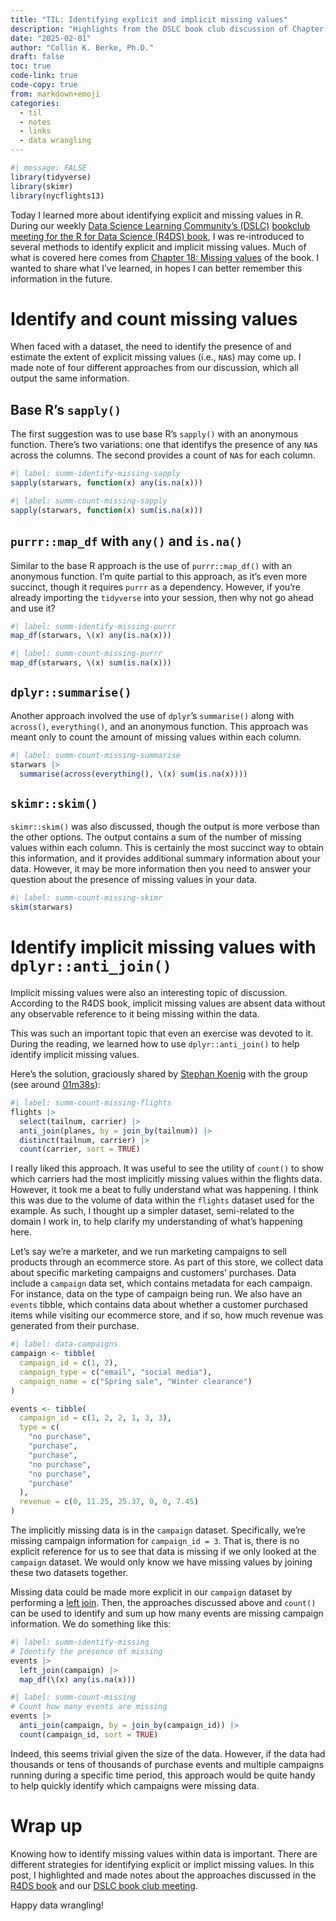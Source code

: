 ```yaml
---
title: "TIL: Identifying explicit and implicit missing values"
description: "Highlights from the DSLC book club discussion of Chapter 18: Missing values from R4DS"
date: "2025-02-01"
author: "Collin K. Berke, Ph.D."
draft: false
toc: true
code-link: true
code-copy: true
from: markdown+emoji
categories:
  - til
  - notes
  - links
  - data wrangling
---
```


```r
#| message: FALSE
library(tidyverse)
library(skimr)
library(nycflights13)
```

Today I learned more about identifying explicit and missing values in R.
During our weekly [Data Science Learning Community's (DSLC)](https://dslc.io/) [bookclub meeting for the R for Data Science (R4DS) book](https://youtu.be/hbDKS0V1MQE?si=QEGdZA1gPZCEnhEr), I was re-introduced to several methods to identify explicit and implicit missing values.
Much of what is covered here comes from [Chapter 18: Missing values](https://r4ds.hadley.nz/missing-values) of the book.
I wanted to share what I've learned, in hopes I can better remember this information in the future.

# Identify and count missing values

When faced with a dataset, the need to identify the presence of and estimate the extent of explicit missing values (i.e., `NA`s) may come up.
I made note of four different approaches from our discussion, which all output the same information.

## Base R's `sapply()`

The first suggestion was to use base R's `sapply()` with an anonymous function.
There's two variations: one that identifys the presence of any `NA`s across the columns.
The second provides a count of `NA`s for each column.

```r
#| label: summ-identify-missing-sapply
sapply(starwars, function(x) any(is.na(x)))
```

```r
#| label: summ-count-missing-sapply
sapply(starwars, function(x) sum(is.na(x)))
```

## `purrr::map_df` with `any()` and `is.na()`

Similar to the base R approach is the use of `purrr::map_df()` with an anonymous function.
I'm quite partial to this approach, as it's even more succinct, though it requires `purrr` as a dependency.
However, if you're already importing the `tidyverse` into your session, then why not go ahead and use it?

```r
#| label: summ-identify-missing-purrr
map_df(starwars, \(x) any(is.na(x)))
```

```r
#| label: summ-count-missing-purrr
map_df(starwars, \(x) sum(is.na(x)))
```

## `dplyr::summarise()`

Another approach involved the use of `dplyr`'s `summarise()` along with `across()`, `everything()`, and an anonymous function.
This approach was meant only to count the amount of missing values within each column.

```r
#| label: summ-count-missing-summarise
starwars |>
  summarise(across(everything(), \(x) sum(is.na(x))))
```

## `skimr::skim()`

`skimr::skim()` was also discussed, though the output is more verbose than the other options.
The output contains a sum of the number of missing values within each column.
This is certainly the most succinct way to obtain this information, and it provides additional summary information about your data.
However, it may be more information then you need to answer your question about the presence of missing values in your data.

```r
#| label: summ-count-missing-skimr
skim(starwars)
```

# Identify implicit missing values with `dplyr::anti_join()`

Implicit missing values were also an interesting topic of discussion.
According to the R4DS book, implicit missing values are absent data without any observable reference to it being missing within the data.

This was such an important topic that even an exercise was devoted to it.
During the reading, we learned how to use `dplyr::anti_join()` to help identify implicit missing values.

Here's the solution, graciously shared by [Stephan Koenig](https://stephankoenig.me/about) with the group (see around [01m38s](https://youtu.be/hbDKS0V1MQE?si=2w3OJ9o_6r40vI0v&t=98)):

```r
#| label: summ-count-missing-flights
flights |>
  select(tailnum, carrier) |>
  anti_join(planes, by = join_by(tailnum)) |>
  distinct(tailnum, carrier) |>
  count(carrier, sort = TRUE)
```

I really liked this approach.
It was useful to see the utility of `count()` to show which carriers had the most implicitly missing values within the flights data.
However, it took me a beat to fully understand what was happening.
I think this was due to the volume of data within the `flights` dataset used for the example.
As such, I thought up a simpler dataset, semi-related to the domain I work in, to help clarify my understanding of what's happening here.

Let's say we're a marketer, and we run marketing campaigns to sell products through an ecommerce store.
As part of this store, we collect data about specific marketing campaigns and customers' purchases.
Data include a `campaign` data set, which contains metadata for each campaign.
For instance, data on the type of campaign being run.
We also have an `events` tibble, which contains data about whether a customer purchased items while visiting our ecommerce store, and if so, how much revenue was generated from their purchase.

```r
#| label: data-campaigns
campaign <- tibble(
  campaign_id = c(1, 2),
  campaign_type = c("email", "social media"),
  campaign_name = c("Spring sale", "Winter clearance")
)

events <- tibble(
  campaign_id = c(1, 2, 2, 1, 3, 3),
  type = c(
    "no purchase",
    "purchase",
    "purchase",
    "no purchase",
    "no purchase",
    "purchase"
  ),
  revenue = c(0, 11.25, 25.37, 0, 0, 7.45)
)
```

The implicitly missing data is in the `campaign` dataset.
Specifically, we're missing campaign information for `campaign_id = 3`.
That is, there is no explicit reference for us to see that data is missing if we only looked at the `campaign` dataset.
We would only know we have missing values by joining these two datasets together.

Missing data could be made more explicit in our `campaign` dataset by performing a [left join](https://r4ds.hadley.nz/joins#mutating-joins).
Then, the approaches discussed above and `count()` can be used to identify and sum up how many events are missing campaign information.
We do something like this:

```r
#| label: summ-identify-missing
# Identify the presence of missing
events |>
  left_join(campaign) |>
  map_df(\(x) any(is.na(x)))
```

```r
#| label: summ-count-missing
# Count how many events are missing
events |>
  anti_join(campaign, by = join_by(campaign_id)) |>
  count(campaign_id, sort = TRUE)
```

Indeed, this seems trivial given the size of the data.
However, if the data had thousands or tens of thousands of purchase events and multiple campaigns running during a specific time period, this approach would be quite handy to help quickly identify which campaigns were missing data.

# Wrap up

Knowing how to identify missing values within data is important.
There are different strategies for identifying explicit or implict missing values.
In this post, I highlighted and made notes about the approaches discussed in the [R4DS book](https://r4ds.hadley.nz/missing-values) and our [DSLC book club meeting](https://youtu.be/hbDKS0V1MQE?si=Zq76wVUVcy6czpue).

Happy data wrangling!

